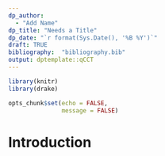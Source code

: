 ```yaml
---
dp_author:
  - "Add Name"
dp_title: "Needs a Title"
dp_date: "`r format(Sys.Date(), '%B %Y')`"
draft: TRUE
bibliography:  "bibliography.bib"
output: dptemplate::qCCT
---
```


```r

library(knitr)
library(drake)

opts_chunk$set(echo = FALSE,
               message = FALSE)

```

# Introduction

